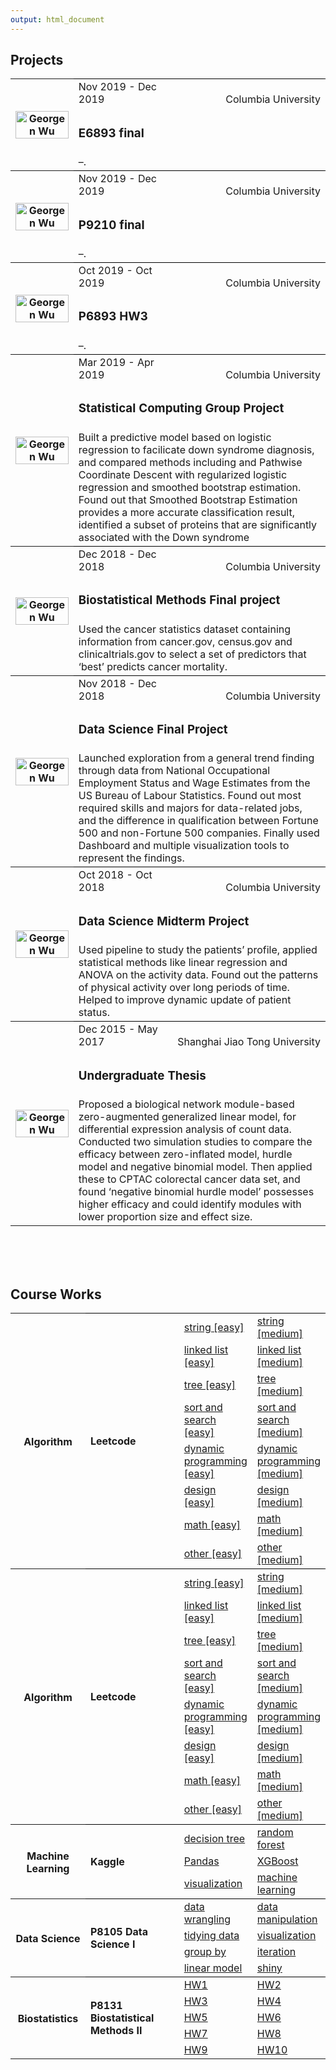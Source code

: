 ```yaml
---
output: html_document
---
```


<link rel="stylesheet" href="style.css">
<script src="https://kit.fontawesome.com/6e8b08f469.js" crossorigin="anonymous"></script>

<h2><b>Projects</b></h2>

<table>
<col width="20%">
<col width="30%">
<col width="50%">

<tr style="border-top:1pt solid black;">
  <th rowspan="3"><a href="https://github.com/Sapphirine/201912-43-Movie-Recommendation"><img src="image/headshot.JPG" alt="Georgen Wu" style="width:100%; float:left" class="center image-cropper"></a></th>
  <td style="vertical-align: bottom">Nov 2019 - Dec 2019</td>
  <td style="text-align:right; vertical-align:bottom">Columbia University</td>
</tr>
<tr>
  <td colspan="2" style="height:20px; vertical-align:middle"><h3><b>E6893 final</b></h3></td>
</tr>
<tr>
  <td colspan="2">--.</td>
</tr>

<tr style="border-top:1pt solid black;">
  <th rowspan="3"><a href="https://github.com/valuntiny/P9120_final"><img src="image/headshot.JPG" alt="Georgen Wu" style="width:100%; float:left" class="center image-cropper"></a></th>
  <td style="vertical-align: bottom">Nov 2019 - Dec 2019</td>
  <td style="text-align:right; vertical-align:bottom">Columbia University</td>
</tr>
<tr>
  <td colspan="2" style="height:20px; vertical-align:middle"><h3><b>P9210 final</b></h3></td>
</tr>
<tr>
  <td colspan="2">--.</td>
</tr>

<tr style="border-top:1pt solid black;">
  <th rowspan="3"><a href="https://github.com/valuntiny/E6893_HW3"><img src="image/headshot.JPG" alt="Georgen Wu" style="width:100%; float:left" class="center image-cropper"></a></th>
  <td style="vertical-align: bottom">Oct 2019 - Oct 2019</td>
  <td style="text-align:right; vertical-align:bottom">Columbia University</td>
</tr>
<tr>
  <td colspan="2" style="height:20px; vertical-align:middle"><h3><b>P6893 HW3</b></h3></td>
</tr>
<tr>
  <td colspan="2">--.</td>
</tr>

<tr style="border-top:1pt solid black;">
  <th rowspan="3"><a href="https://github.com/valuntiny/p8160_group_project_2"><img src="image/headshot.JPG" alt="Georgen Wu" style="width:100%; float:left" class="center image-cropper"></a></th>
  <td style="vertical-align: bottom">Mar 2019 - Apr 2019</td>
  <td style="text-align:right; vertical-align:bottom">Columbia University</td>
</tr>
<tr>
  <td colspan="2" style="height:20px; vertical-align:middle"><h3><b>Statistical Computing Group Project</b></h3></td>
</tr>
<tr>
  <td colspan="2">Built a predictive model based on logistic regression to facilicate down syndrome diagnosis, and compared methods including and Pathwise Coordinate Descent with regularized logistic regression and smoothed bootstrap estimation. Found out that Smoothed Bootstrap Estimation provides a more accurate classification result, identified a subset of proteins that are significantly associated with the Down syndrome</td>
</tr>

<tr class="spacer"></tr>

<tr style="border-top:1pt solid black;">
  <th rowspan="3"><a href="https://github.com/Raarbiarsan1899/p8130_bm_group4"><img src="image/headshot.JPG" alt="Georgen Wu" style="width:100%; float:left" class="center image-cropper"></a></th>
  <td style="vertical-align: bottom">Dec 2018 - Dec 2018</td>
  <td style="text-align:right; vertical-align:bottom">Columbia University</td>
</tr>
<tr>
  <td colspan="2" style="height:20px; vertical-align:middle"><h3><b>Biostatistical Methods Final project</b></h3></td>
</tr>
<tr>
  <td colspan="2">Used the cancer statistics dataset containing information from cancer.gov, census.gov and clinicaltrials.gov to select a set of predictors that ‘best’ predicts cancer mortality.</td>
</tr>

<tr style="border-top:1pt solid black;">
  <th rowspan="3"><a href="http://shanj.tk/P8105_final_website.io/index.html"><img src="image/headshot.JPG" alt="Georgen Wu" style="width:100%; float:left" class="center image-cropper"></a></th>
  <td style="vertical-align: bottom">Nov 2018 - Dec 2018</td>
  <td style="text-align:right; vertical-align:bottom">Columbia University</td>
</tr>
<tr>
  <td colspan="2" style="height:20px; vertical-align:middle"><h3><b>Data Science Final Project</b></h3></td>
</tr>
<tr>
  <td colspan="2">Launched exploration from a general trend finding through data from National Occupational Employment Status and Wage Estimates from the US Bureau of Labour Statistics. Found out most required skills and majors for data-related jobs, and the difference in qualification between Fortune 500 and non-Fortune 500 companies. Finally used Dashboard and multiple visualization tools to represent the findings.</td>
</tr>

<tr style="border-top:1pt solid black;">
  <th rowspan="3"><a href="https://github.com/valuntiny/p8105_mtp_gw2383"><img src="image/headshot.JPG" alt="Georgen Wu" style="width:100%; float:left" class="center image-cropper"></a></th>
  <td style="vertical-align: bottom">Oct 2018 - Oct 2018</td>
  <td style="text-align:right; vertical-align:bottom">Columbia University</td>
</tr>
<tr>
  <td colspan="2" style="height:20px; vertical-align:middle"><h3><b>Data Science Midterm Project</b></h3></td>
</tr>
<tr>
  <td colspan="2">Used pipeline to study the patients' profile, applied statistical methods like linear regression and ANOVA on the activity data. Found out the patterns of physical activity over long periods of time. Helped to improve dynamic update of patient status.</td>
</tr>

<tr style="border-top:1pt solid black;">
  <th rowspan="3"><a href="http://cbb.sjtu.edu.cn/~jingli/webpages/guojing.html"><img src="image/headshot.JPG" alt="Georgen Wu" style="width:100%; float:left" class="center image-cropper"></a></th>
  <td style="vertical-align: bottom">Dec 2015 - May 2017</td>
  <td style="text-align:right; vertical-align:bottom">Shanghai Jiao Tong University</td>
</tr>
<tr>
  <td colspan="2" style="height:20px; vertical-align:middle"><h3><b>Undergraduate Thesis</b></h3></td>
</tr>
<tr>
  <td colspan="2">Proposed a biological network module-based zero-augmented generalized linear model, for differential expression analysis of count data. Conducted two simulation studies to compare the efficacy between zero-inflated model, hurdle model and negative binomial model. Then applied these to CPTAC colorectal cancer data set, and found 'negative binomial hurdle model' possesses higher efficacy and could identify modules with lower proportion size and effect size.</td>
</tr>

</table>


</br>
</br>
</br>


<h2><b>Course Works</b></h2>

<table>
<col width="25%">
<col width="35%">
<col width="20%">
<col width="20%">

<tr style="border-top:1pt solid black;">
  <th rowspan="8"><h4>Algorithm</h4></th>
  <td rowspan="8"; style="vertical-align: middle"><h4>Leetcode</h4></td>
  <td><a href="https://github.com/valuntiny/leetcode_string">string [easy]</a></td>
  <td><a href="https://github.com/valuntiny/leetcode_string_ii">string [medium]</a></td>
</tr>
<tr>
  <td><a href="https://github.com/valuntiny/leetcode_linked_list">linked list [easy]</a></td>
  <td><a href="https://github.com/valuntiny/leetcode_linked_list_ii">linked list [medium]</a></td>
</tr>
<tr>
  <td><a href="https://github.com/valuntiny/leetcode_tree">tree [easy]</a></td>
  <td><a href="https://github.com/valuntiny/leetcode_tree_map">tree [medium]</a></td>
</tr>
<tr>
  <td><a href="https://github.com/valuntiny/leetcode_sort_search">sort and search [easy]</a></td>
  <td><a href="https://github.com/valuntiny/leetcode_sort_search_ii">sort and search [medium]</a></td>
</tr>
<tr>
  <td><a href="https://github.com/valuntiny/leetcode_dynamic_prog">dynamic programming [easy]</a></td>
  <td><a href="https://github.com/valuntiny/leetcode_dynamic_prog_ii">dynamic programming [medium]</a></td>
</tr>
<tr>
  <td><a href="https://github.com/valuntiny/leetcode_design">design [easy]</a></td>
  <td><a href="https://github.com/valuntiny/leetcode_design_ii">design [medium]</a></td>
</tr>
<tr>
  <td><a href="https://github.com/valuntiny/leetcode_math">math [easy]</a></td>
  <td><a href="https://github.com/valuntiny/leetcode_math_ii">math [medium]</a></td>
</tr>
<tr>
  <td><a href="https://github.com/valuntiny/leetcode_other">other [easy]</a></td>
  <td><a href="https://github.com/valuntiny/leetcode_other_ii">other [medium]</a></td>
</tr>

<tr style="border-top:1pt solid black;">
  <th rowspan="8"><h4>Algorithm</h4></th>
  <td rowspan="8"; style="vertical-align: middle"><h4>Leetcode</h4></td>
  <td><a href="https://github.com/valuntiny/leetcode_string">string [easy]</a></td>
  <td><a href="https://github.com/valuntiny/leetcode_string_ii">string [medium]</a></td>
</tr>
<tr>
  <td><a href="https://github.com/valuntiny/leetcode_linked_list">linked list [easy]</a></td>
  <td><a href="https://github.com/valuntiny/leetcode_linked_list_ii">linked list [medium]</a></td>
</tr>
<tr>
  <td><a href="https://github.com/valuntiny/leetcode_tree">tree [easy]</a></td>
  <td><a href="https://github.com/valuntiny/leetcode_tree_map">tree [medium]</a></td>
</tr>
<tr>
  <td><a href="https://github.com/valuntiny/leetcode_sort_search">sort and search [easy]</a></td>
  <td><a href="https://github.com/valuntiny/leetcode_sort_search_ii">sort and search [medium]</a></td>
</tr>
<tr>
  <td><a href="https://github.com/valuntiny/leetcode_dynamic_prog">dynamic programming [easy]</a></td>
  <td><a href="https://github.com/valuntiny/leetcode_dynamic_prog_ii">dynamic programming [medium]</a></td>
</tr>
<tr>
  <td><a href="https://github.com/valuntiny/leetcode_design">design [easy]</a></td>
  <td><a href="https://github.com/valuntiny/leetcode_design_ii">design [medium]</a></td>
</tr>
<tr>
  <td><a href="https://github.com/valuntiny/leetcode_math">math [easy]</a></td>
  <td><a href="https://github.com/valuntiny/leetcode_math_ii">math [medium]</a></td>
</tr>
<tr>
  <td><a href="https://github.com/valuntiny/leetcode_other">other [easy]</a></td>
  <td><a href="https://github.com/valuntiny/leetcode_other_ii">other [medium]</a></td>
</tr>

<tr style="border-top:1pt solid black;">
  <th rowspan="3"><h4>Machine Learning</h4></th>
  <td rowspan="3"; style="vertical-align: middle"><h4>Kaggle</h4></td>
  <td><a href="https://github.com/valuntiny/kaggle_decision_tree">decision tree</a></td>
  <td><a href="https://github.com/valuntiny/kaggle_random_forest">random forest</a></td>
</tr>
<tr>
  <td><a href="https://github.com/valuntiny/kaggle_pandas">Pandas</a></td>
  <td><a href="https://github.com/valuntiny/kaggle_XGBoost">XGBoost</a></td>
</tr>
<tr>
  <td><a href="https://github.com/valuntiny/kaggle_data_visualization">visualization</a></td>
  <td><a href="https://github.com/valuntiny/kaggle_intermediate_ML">machine learning</a></td>
</tr>

<tr style="border-top:1pt solid black;">
  <th rowspan="4"><h4>Data Science</h4></th>
  <td rowspan="4"; style="vertical-align: middle"><h4>P8105 Data Science I</h4></td>
  <td><a href="https://github.com/valuntiny/p8105_Data_wrangling_2">data wrangling</a></td>
  <td><a href="https://github.com/valuntiny/p8105_data_manipulaton">data manipulation</a></td>
</tr>
<tr>
  <td><a href="https://github.com/valuntiny/p8105_tidy_data">tidying data</a></td>
  <td><a href="https://github.com/valuntiny/p8105_Visualization">visualization</a></td>
</tr>
<tr>
  <td><a href="https://github.com/valuntiny/p8105_group_by">group by</a></td>
  <td><a href="https://github.com/valuntiny/p8105_iteration">iteration</a></td>
</tr>
<tr>
  <td><a href="https://github.com/valuntiny/p8105_linear_models">linear model</a></td>
  <td><a href="https://github.com/valuntiny/p8105_shiny">shiny</a></td>
</tr>

<tr style="border-top:1pt solid black;">
  <th rowspan="5"><h4>Biostatistics</h4></th>
  <td rowspan="5"; style="vertical-align: middle"><h4>P8131 Biostatistical Methods II</h4></td>
  <td><a href="https://github.com/valuntiny/p8131_HW1">HW1</a></td>
  <td><a href="https://github.com/valuntiny/p8131_HW2">HW2</a></td>
</tr>
<tr>
  <td><a href="https://github.com/valuntiny/p8131_HW3">HW3</a></td>
  <td><a href="https://github.com/valuntiny/p8131_HW4">HW4</a></td>
</tr>
<tr>
  <td><a href="https://github.com/valuntiny/p8131_HW5">HW5</a></td>
  <td><a href="https://github.com/valuntiny/p8131_HW6">HW6</a></td>
</tr>
<tr>
  <td><a href="https://github.com/valuntiny/p8131_HW7">HW7</a></td>
  <td><a href="https://github.com/valuntiny/p8131_HW8">HW8</a></td>
</tr>
<tr>
  <td><a href="https://github.com/valuntiny/p8131_HW9">HW9</a></td>
  <td><a href="https://github.com/valuntiny/p8131_HW10">HW10</a></td>
</tr>
</table>